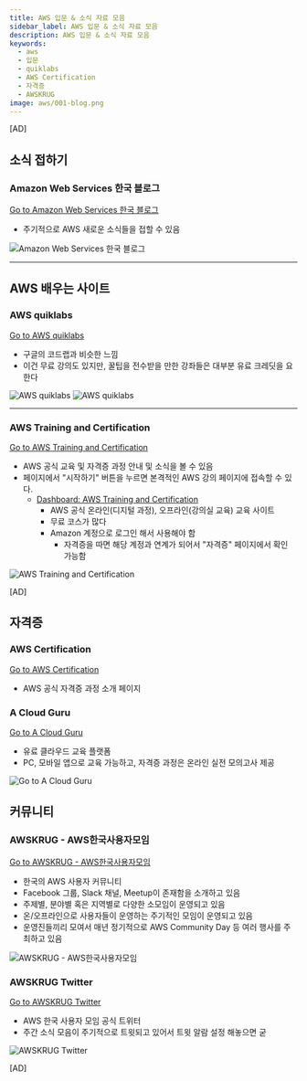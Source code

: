 ```yaml
---
title: AWS 입문 & 소식 자료 모음
sidebar_label: AWS 입문 & 소식 자료 모음
description: AWS 입문 & 소식 자료 모음
keywords:
  - aws
  - 입문
  - quiklabs
  - AWS Certification
  - 자격증
  - AWSKRUG
image: aws/001-blog.png
---
```




[AD]

## 소식 접하기
### Amazon Web Services 한국 블로그
[Go to Amazon Web Services 한국 블로그](https://aws.amazon.com/ko/blogs/korea/)

- 주기적으로 AWS 새로운 소식들을 접할 수 있음

![Amazon Web Services 한국 블로그](../../static/aws/001-blog.png)

<hr />

## AWS 배우는 사이트
### AWS quiklabs
[Go to AWS quiklabs](https://amazon.qwiklabs.com/catalog)

- 구글의 코드랩과 비슷한 느낌
- 이건 무료 강의도 있지만, 꿀팁을 전수받을 만한 강좌들은 대부분 유료 크레딧을 요한다

![AWS quiklabs](../../static/aws/001-quicklab1.png)
![AWS quiklabs](../../static/aws/001-quicklab2.png)

<hr />

### AWS Training and Certification
[Go to AWS Training and Certification](https://aws.amazon.com/ko/training/)

- AWS 공식 교육 및 자격증 과정 안내 및 소식을 볼 수 있음
- 페이지에서 "시작하기" 버튼을 누르면 본격적인 AWS 강의 페이지에 접속할 수 있다.
  - [Dashboard: AWS Training and Certification](https://www.aws.training/Dashboard)
    - AWS 공식 온라인(디지털 과정), 오프라인(강의실 교육) 교육 사이트
    - 무료 코스가 많다
    - Amazon 계정으로 로그인 해서 사용해야 함
      - 자격증을 따면 해당 계정과 연계가 되어서 "자격증" 페이지에서 확인 가능함

![AWS Training and Certification](../../static/aws/001-training.png)

[AD]

## 자격증
### AWS Certification
[Go to AWS Certification](https://aws.amazon.com/ko/certification/)
- AWS 공식 자격증 과정 소개 페이지

### A Cloud Guru
[Go to A Cloud Guru](https://acloudguru.com/)
- 유료 클라우드 교육 플랫폼
- PC, 모바일 앱으로 교육 가능하고, 자격증 과정은 온라인 실전 모의고사 제공

![Go to A Cloud Guru](../../static/aws/001-acloudguru.png)

## 커뮤니티
### AWSKRUG - AWS한국사용자모임

[Go to AWSKRUG - AWS한국사용자모임](https://awskrug.github.io/)
- 한국의 AWS 사용자 커뮤니티
- Facebook 그룹, Slack 채널, Meetup이 존재함을 소개하고 있음
- 주제별, 분야별 혹은 지역별로 다양한 소모임이 운영되고 있음
- 온/오프라인으로 사용자들이 운영하는 주기적인 모임이 운영되고 있음
- 운영진들끼리 모여서 매년 정기적으로 AWS Community Day 등 여러 행사를 주최하고 있음

![AWSKRUG - AWS한국사용자모임](../../static/aws/001-awskrug.png)

### AWSKRUG Twitter
[Go to AWSKRUG Twitter](https://twitter.com/awskrug)
- AWS 한국 사용자 모임 공식 트위터
- 주간 소식 모음이 주기적으로 트윗되고 있어서 트윗 알람 설정 해놓으면 굳

![AWSKRUG Twitter](../../static/aws/001-twitter.png)

[AD]

<Comment />
